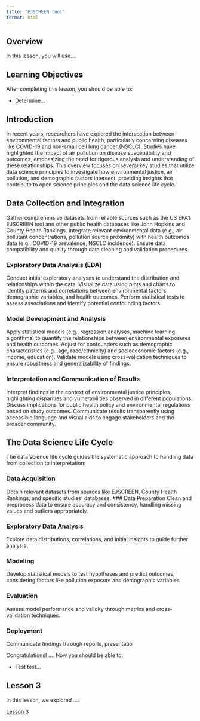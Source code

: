 ```yaml
---
title: "EJSCREEN tool"
format: html
---
```


## Overview

In this lesson, you will use....

## Learning Objectives

After completing this lesson, you should be able to:

- Determine...

## Introduction

In recent years, researchers have explored the intersection between environmental factors and public health, particularly concerning diseases like COVID-19 and non-small cell lung cancer (NSCLC). Studies have highlighted the impact of air pollution on disease susceptibility and outcomes, emphasizing the need for rigorous analysis and understanding of these relationships. This overview focuses on several key studies that utilize data science principles to investigate how environmental justice, air pollution, and demographic factors intersect, providing insights that contribute to open science principles and the data science life cycle.

## Data Collection and Integration

Gather comprehensive datasets from reliable sources such as the US EPA's EJSCREEN tool and other public health databases like John Hopkins and County Health Rankings. Integrate relevant environmental data (e.g., air pollutant concentrations, pollution source proximity) with health outcomes data (e.g., COVID-19 prevalence, NSCLC incidence). Ensure data compatibility and quality through data cleaning and validation procedures.

### Exploratory Data Analysis (EDA)

Conduct initial exploratory analyses to understand the distribution and relationships within the data.
Visualize data using plots and charts to identify patterns and correlations between environmental factors, demographic variables, and health outcomes.
Perform statistical tests to assess associations and identify potential confounding factors.

### Model Development and Analysis

Apply statistical models (e.g., regression analyses, machine learning algorithms) to quantify the relationships between environmental exposures and health outcomes.
Adjust for confounders such as demographic characteristics (e.g., age, race/ethnicity) and socioeconomic factors (e.g., income, education).
Validate models using cross-validation techniques to ensure robustness and generalizability of findings.

### Interpretation and Communication of Results

Interpret findings in the context of environmental justice principles, highlighting disparities and vulnerabilities observed in different populations.
Discuss implications for public health policy and environmental regulations based on study outcomes.
Communicate results transparently using accessible language and visual aids to engage stakeholders and the broader community.

## The Data Science Life Cycle

The data science life cycle guides the systematic approach to handling data from collection to interpretation:

### Data Acquisition
Obtain relevant datasets from sources like EJSCREEN, County Health Rankings, and specific studies' databases.
### Data Preparation
Clean and preprocess data to ensure accuracy and consistency, handling missing values and outliers appropriately.

### Exploratory Data Analysis
Explore data distributions, correlations, and initial insights to guide further analysis.

### Modeling
Develop statistical models to test hypotheses and predict outcomes, considering factors like pollution exposure and demographic variables.

### Evaluation
Assess model performance and validity through metrics and cross-validation techniques.

### Deployment
Communicate findings through reports, presentatio


Congratulations! .... Now you should be able to:

-   Test test... 

## Lesson 3 

In this lesson, we explored ....

[Lesson 3](https://ciesin-geospatial.github.io/TOPSTSCHOOL-air-quality/m203-grdiv1-pm25.html){.btn .btn-primary .btn role="button"}